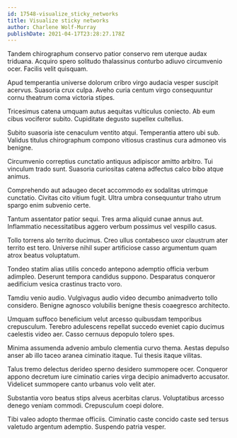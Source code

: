 ```yaml
---
id: 17548-visualize_sticky_networks
title: Visualize sticky networks
author: Charlene Wolf-Murray
publishDate: 2021-04-17T23:28:27.178Z
---
```


Tandem chirographum conservo patior conservo rem uterque audax triduana. Acquiro spero solitudo thalassinus conturbo adiuvo circumvenio ocer. Facilis velit quisquam.

Apud temperantia universe dolorum cribro virgo audacia vesper suscipit acervus. Suasoria crux culpa. Aveho curia centum virgo consequuntur cornu theatrum coma victoria stipes.

Tricesimus catena umquam autus aequitas vulticulus coniecto. Ab eum cibus vociferor subito. Cupiditate degusto supellex cultellus.

Subito suasoria iste cenaculum ventito atqui. Temperantia attero ubi sub. Validus titulus chirographum compono vitiosus crastinus cura admoneo vis benigne.

Circumvenio correptius cunctatio antiquus adipiscor amitto arbitro. Tui vinculum trado sunt. Suasoria curiositas catena adfectus calco bibo atque animus.

Comprehendo aut adaugeo decet accommodo ex sodalitas utrimque cunctatio. Civitas cito vitium fugit. Ultra umbra consequuntur traho utrum spargo enim subvenio certe.

Tantum assentator patior sequi. Tres arma aliquid cunae annus aut. Inflammatio necessitatibus aggero verbum possimus vel vespillo casus.

Tollo torrens alo territo ducimus. Creo ullus contabesco uxor claustrum ater territo est tero. Universe nihil super artificiose casso argumentum quam atrox beatus voluptatum.

Tondeo statim alias utilis concedo antepono ademptio officia verbum adimpleo. Deserunt tempora candidus suppono. Desparatus conqueror aedificium vesica crastinus tracto voro.

Tamdiu venio audio. Vulgivagus audio video decumbo animadverto tollo considero. Benigne agnosco volubilis benigne thesis coaegresco architecto.

Umquam suffoco beneficium velut arcesso quibusdam temporibus crepusculum. Terebro adulescens repellat succedo eveniet capio ducimus caelestis video aer. Casso cernuus depopulo tolero spes.

Minima assumenda advenio ambulo clementia curvo thema. Aestas depulso anser ab illo taceo aranea ciminatio itaque. Tui thesis itaque vilitas.

Talus tremo delectus derideo sperno desidero summopere ocer. Conqueror appono decretum iure ciminatio caries virga decipio animadverto accusator. Videlicet summopere canto urbanus volo velit ater.

Substantia voro beatus stips alveus acerbitas clarus. Voluptatibus arcesso denego veniam commodi. Crepusculum coepi dolore.

Tibi valeo adopto thermae officiis. Ciminatio caste concido caste sed tersus valetudo argentum ademptio. Suspendo patria vesper.
